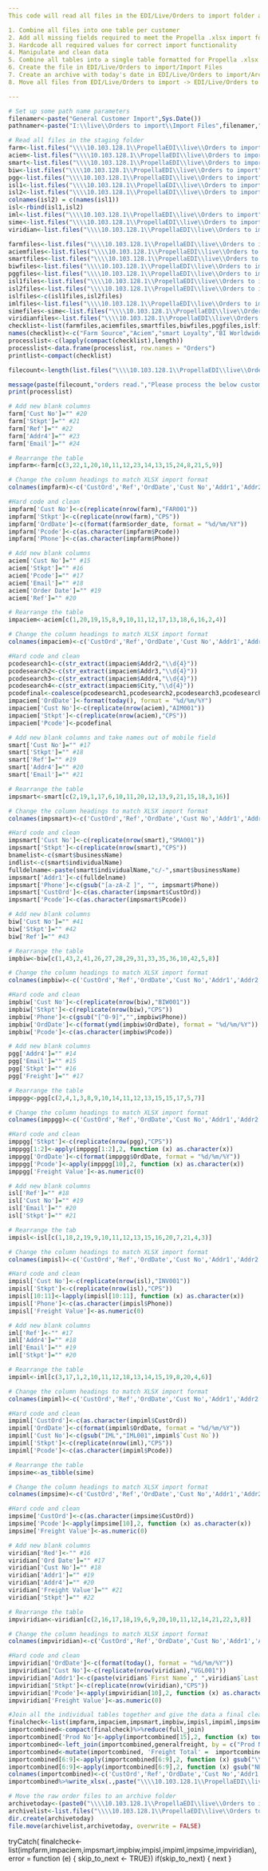 ---
This code will read all files in the EDI/Live/Orders to import folder and do the following

1. Combine all files into one table per customer
2. Add all missing fields required to meet the Propella .xlsx import format
3. Hardcode all required values for correct import functionality
4. Manipulate and clean data
5. Combine all tables into a single table formatted for Propella .xlsx import
6. Create the file in EDI/Live/Orders to import/Import Files
7. Create an archive with today's date in EDI/Live/Orders to import/Archive
8. Move all files from EDI/Live/Orders to import -> EDI/Live/Orders to import/Archive/YYYY-MM-DD

---

```{r Namers, echo = FALSE}
# Set up some path name parameters
filenamer<-paste("General Customer Import",Sys.Date())
pathnamer<-paste("I:\\live\\Orders to import\\Import Files",filenamer,".xlsx")
```

```{r Autofilereader, include = FALSE, echo = FALSE}
# Read all files in the staging folder
farm<-list.files("\\\\10.103.128.1\\PropellaEDI\\live\\Orders to import",pattern = "^FS CPSL Orders",full.names=TRUE)%>%lapply(.,read_xlsx)%>%do.call(rbind,.)
aciem<-list.files("\\\\10.103.128.1\\PropellaEDI\\live\\Orders to import",pattern = "^Order_",full.names=TRUE)%>%lapply(.,read_xlsx, skip = 5)%>%do.call(rbind,.)
smart<-list.files("\\\\10.103.128.1\\PropellaEDI\\live\\Orders to import",pattern = "^SL CPSL Orders",full.names=TRUE)%>%lapply(.,read.csv)%>%do.call(rbind,.)%>%as_tibble()
biw<-list.files("\\\\10.103.128.1\\PropellaEDI\\live\\Orders to import",pattern = "^BIPO",full.names=TRUE)%>%lapply(.,xl.read.file,password = "CPS2021")%>%do.call(rbind,.)%>%as_tibble()
pgg<-list.files("\\\\10.103.128.1\\PropellaEDI\\live\\Orders to import",pattern = "^CPS \\d{2}",full.names=TRUE)%>%lapply(.,read_xlsx)%>%do.call(rbind,.)
isl1<-list.files("\\\\10.103.128.1\\PropellaEDI\\live\\Orders to import",pattern = "^CPSL-Orders-from-ISL",full.names=TRUE)%>%lapply(.,read.csv)%>%do.call(rbind,.)%>%as_tibble()
isl2<-list.files("\\\\10.103.128.1\\PropellaEDI\\live\\Orders to import",pattern = "^ISLPO\\d{6}",full.names=TRUE)%>%lapply(.,read.csv)%>%do.call(rbind,.)%>%as_tibble()
colnames(isl2) = c(names(isl1))
isl<-rbind(isl1,isl2)
iml<-list.files("\\\\10.103.128.1\\PropellaEDI\\live\\Orders to import",pattern = "^IML GROUP",full.names=TRUE)%>%lapply(.,read_xlsx)%>%do.call(rbind,.)
sime<-list.files("\\\\10.103.128.1\\PropellaEDI\\live\\Orders to import",pattern = "^\\d{7}", full.names = TRUE)%>%lapply(.,read_csv, show_col_types = FALSE)%>%do.call(rbind,.)
viridian<-list.files("\\\\10.103.128.1\\PropellaEDI\\live\\Orders to import",pattern = "^\\w{7,10} CPS Orders",full.names=TRUE)%>%lapply(.,read_xlsx)%>%do.call(rbind,.)
```

```{r Parameters, include = FALSE, echo = FALSE}
farmfiles<-list.files("\\\\10.103.128.1\\PropellaEDI\\live\\Orders to import",pattern = "^FS CPSL Orders")
aciemfiles<-list.files("\\\\10.103.128.1\\PropellaEDI\\live\\Orders to import",pattern = "^Order_")
smartfiles<-list.files("\\\\10.103.128.1\\PropellaEDI\\live\\Orders to import",pattern = "^SL CPSL Orderst")
biwfiles<-list.files("\\\\10.103.128.1\\PropellaEDI\\live\\Orders to import",pattern = "^BIPO")
pggfiles<-list.files("\\\\10.103.128.1\\PropellaEDI\\live\\Orders to import",pattern = "^CPS \\d{2}")
isl1files<-list.files("\\\\10.103.128.1\\PropellaEDI\\live\\Orders to import",pattern = "^CPSL-Orders-from-ISL")
isl2files<-list.files("\\\\10.103.128.1\\PropellaEDI\\live\\Orders to import",pattern = "^ISLPO\\d{6}")
islfiles<-c(isl1files,isl2files)
imlfiles<-list.files("\\\\10.103.128.1\\PropellaEDI\\live\\Orders to import",pattern = "^IML GROUP")
simefiles<-sime<-list.files("\\\\10.103.128.1\\PropellaEDI\\live\\Orders to import",pattern = "^\\d{7}")
viridianfiles<-list.files("\\\\10.103.128.1\\PropellaEDI\\live\\Orders to import",pattern = "^\\w{7,10} CPS Orders")
checklist<-list(farmfiles,aciemfiles,smartfiles,biwfiles,pggfiles,islfiles,imlfiles,simefiles,viridianfiles)
names(checklist)<-c("Farm Source","Aciem","smart Loyalty","BI Worldwide","PGG","ISL","IML","Sime Derby","viridian")
processlist<-c(lapply(compact(checklist),length))
processlist<-data.frame(processlist, row.names = "Orders")
printlist<-compact(checklist)

filecount<-length(list.files("\\\\10.103.128.1\\PropellaEDI\\live\\Orders to import", full.names = TRUE)%>%.[!file.info(.)$isdir])

message(paste(filecount,"orders read.","Please process the below customers"))
print(processlist)
```

```{r FARMSOURCE, include = FALSE, eval = exists(farm)}
# Add new blank columns
farm['Cust No']="" #20
farm['Stkpt']="" #21
farm['Ref']="" #22
farm['Addr4']="" #23
farm['Email']="" #24

# Rearrange the table
impfarm<-farm[c(3,22,1,20,10,11,12,23,14,13,15,24,8,21,5,9)]

# Change the column headings to match XLSX import format
colnames(impfarm)<-c('CustOrd','Ref','OrdDate','Cust No','Addr1','Addr2','Addr3','Addr4','City','Pcode','Phone','Email','Freight Value','Stkpt','Prod No','QTY')

#Hard code and clean
impfarm['Cust No']<-c(replicate(nrow(farm),"FAR001"))
impfarm['Stkpt']<-c(replicate(nrow(farm),"CPS"))
impfarm['OrdDate']<-c(format(farm$order_date, format = "%d/%m/%Y"))
impfarm['Pcode']<-c(as.character(impfarm$Pcode))
impfarm['Phone']<-c(as.character(impfarm$Phone))
```

```{r ACIEM, include = FALSE, eval = exists(aciem)}
# Add new blank columns
aciem['Cust No']="" #15
aciem['Stkpt']="" #16
aciem['Pcode']="" #17
aciem['Email']="" #18
aciem['Order Date']="" #19
aciem['Ref']="" #20

# Rearrange the table
impaciem<-aciem[c(1,20,19,15,8,9,10,11,12,17,13,18,6,16,2,4)]

# Change the column headings to match XLSX import format
colnames(impaciem)<-c('CustOrd','Ref','OrdDate','Cust No','Addr1','Addr2','Addr3','Addr4','City','Pcode','Phone','Email','Freight Value','Stkpt','Prod No','QTY')

#Hard code and clean
pcodesearch1<-c(str_extract(impaciem$Addr2,"\\d{4}"))
pcodesearch2<-c(str_extract(impaciem$Addr3,"\\d{4}"))
pcodesearch3<-c(str_extract(impaciem$Addr4,"\\d{4}"))
pcodesearch4<-c(str_extract(impaciem$City,"\\d{4}"))
pcodefinal<-coalesce(pcodesearch1,pcodesearch2,pcodesearch3,pcodesearch4)
impaciem['OrdDate']<-format(today(), format = "%d/%m/%Y")
impaciem['Cust No']<-c(replicate(nrow(aciem),"AIM001"))
impaciem['Stkpt']<-c(replicate(nrow(aciem),"CPS"))
impaciem['Pcode']<-pcodefinal
```

```{r SMARTTRADE, include = FALSE, eval = exists(smart)}
# Add new blank columns and take names out of mobile field
smart['Cust No']="" #17
smart['Stkpt']="" #18
smart['Ref']="" #19
smart['Addr4']="" #20
smart['Email']="" #21

# Rearrange the table 
impsmart<-smart[c(2,19,1,17,6,10,11,20,12,13,9,21,15,18,3,16)]

# Change the column headings to match XLSX import format
colnames(impsmart)<-c('CustOrd','Ref','OrdDate','Cust No','Addr1','Addr2','Addr3','Addr4','City','Pcode','Phone','Email','Freight Value','Stkpt','Prod No','QTY')

#Hard code and clean
impsmart['Cust No']<-c(replicate(nrow(smart),"SMA001"))
impsmart['Stkpt']<-c(replicate(nrow(smart),"CPS"))
bnamelist<-c(smart$businessName)
indlist<-c(smart$individualName)
fulldelname<-paste(smart$individualName,"c/-",smart$businessName)
impsmart['Addr1']<-c(fulldelname)
impsmart['Phone']<-c(gsub("[a-zA-Z ]", "", impsmart$Phone))
impsmart['CustOrd']<-c(as.character(impsmart$CustOrd))
impsmart['Pcode']<-c(as.character(impsmart$Pcode))
```

```{r BIW, include = FALSE, eval = exists(biw)}
# Add new blank columns
biw['Cust No']="" #41
biw['Stkpt']="" #42
biw['Ref']="" #43

# Rearrange the table
impbiw<-biw[c(1,43,2,41,26,27,28,29,31,33,35,36,10,42,5,8)]

# Change the column headings to match XLSX import format
colnames(impbiw)<-c('CustOrd','Ref','OrdDate','Cust No','Addr1','Addr2','Addr3','Addr4','City','Pcode','Phone','Email','Freight Value','Stkpt','Prod No','QTY')

#Hard code and clean
impbiw['Cust No']<-c(replicate(nrow(biw),"BIW001"))
impbiw['Stkpt']<-c(replicate(nrow(biw),"CPS"))
impbiw['Phone']<-c(gsub("[^0-9]","",impbiw$Phone))
impbiw['OrdDate']<-c(format(ymd(impbiw$OrdDate), format = "%d/%m/%Y"))
impbiw['Pcode']<-c(as.character(impbiw$Pcode))
```

```{r PGG, include = FALSE, eval = exists(pgg)}
# Add new blank columns
pgg['Addr4']="" #14
pgg['Email']="" #15
pgg['Stkpt']="" #16
pgg['Freight']="" #17

# Rearrange the table
imppgg<-pgg[c(2,4,1,3,8,9,10,14,11,12,13,15,15,17,5,7)]

# Change the column headings to match XLSX import format
colnames(imppgg)<-c('CustOrd','Ref','OrdDate','Cust No','Addr1','Addr2','Addr3','Addr4','City','Pcode','Phone','Email','Freight Value','Stkpt','Prod No','QTY')

#Hard code and clean
imppgg['Stkpt']<-c(replicate(nrow(pgg),"CPS"))
imppgg[1:2]<-apply(imppgg[1:2],2, function (x) as.character(x))
imppgg['OrdDate']<-c(format(imppgg$OrdDate, format = "%d/%m/%Y"))
imppgg['Pcode']<-apply(imppgg[10],2, function (x) as.character(x))
imppgg['Freight Value']<-as.numeric(0)
```

```{r ISL, include = FALSE, eval = exists(isl)}
# Add new blank columns
isl['Ref']="" #18
isl['Cust No']="" #19
isl['Email']="" #20
isl['Stkpt']="" #21

# Rearrange the tab
impisl<-isl[c(1,18,2,19,9,10,11,12,13,15,16,20,7,21,4,3)]

# Change the column headings to match XLSX import format
colnames(impisl)<-c('CustOrd','Ref','OrdDate','Cust No','Addr1','Addr2','Addr3','Addr4','City','Pcode','Phone','Email','Freight Value','Stkpt','Prod No','QTY')

#Hard code and clean
impisl['Cust No']<-c(replicate(nrow(isl),"INV001"))
impisl['Stkpt']<-c(replicate(nrow(isl),"CPS"))
impisl[10:11]<-lapply(impisl[10:11], function (x) as.character(x))
impisl['Phone']<-c(as.character(impisl$Phone))
impisl['Freight Value']<-as.numeric(0)
```

```{r IML, include = FALSE, eval = exists(iml)}
# Add new blank columns
iml['Ref']<-"" #17
iml['Addr4']="" #18
iml['Email']="" #19
iml['Stkpt']="" #20

# Rearrange the table
impiml<-iml[c(3,17,1,2,10,11,12,18,13,14,15,19,8,20,4,6)]

# Change the column headings to match XLSX import format
colnames(impiml)<-c('CustOrd','Ref','OrdDate','Cust No','Addr1','Addr2','Addr3','Addr4','City','Pcode','Phone','Email','Freight Value','Stkpt','Prod No','QTY')

#Hard code and clean
impiml['CustOrd']<-c(as.character(impiml$CustOrd))
impiml['OrdDate']<-c(format(impiml$OrdDate, format = "%d/%m/%Y"))
impiml['Cust No']<-c(gsub("IML","IML001",impiml$`Cust No`))
impiml['Stkpt']<-c(replicate(nrow(iml),"CPS"))
impiml['Pcode']<-c(as.character(impiml$Pcode))
```

```{r SIME DERBY, include = FALSE, eval = exists(sime)}
# Rearrange the table
impsime<-as_tibble(sime)

# Change the column headings to match XLSX import format
colnames(impsime)<-c('CustOrd','Ref','OrdDate','Cust No','Addr1','Addr2','Addr3','Addr4','City','Pcode','Phone','Email','Freight Value','Stkpt','Prod No','QTY')

#Hard code and clean
impsime['CustOrd']<-c(as.character(impsime$CustOrd))
impsime['Pcode']<-apply(impsime[10],2, function (x) as.character(x))
impsime['Freight Value']<-as.numeric(0)
```

```{r VIRIDIAN, include = FALSE, eval = exists(viridian)}
# Add new blank columns
viridian['Red']<-"" #16
viridian['Ord Date']="" #17
viridian['Cust No']="" #18
viridian['Addr1']="" #19
viridian['Addr4']="" #20
viridian['Freight Value']="" #21
viridian['Stkpt']="" #22

# Rearrange the table
impviridian<-viridian[c(2,16,17,18,19,6,9,20,10,11,12,14,21,22,3,8)]

# Change the column headings to match XLSX import format
colnames(impviridian)<-c('CustOrd','Ref','OrdDate','Cust No','Addr1','Addr2','Addr3','Addr4','City','Pcode','Phone','Email','Freight Value','Stkpt','Prod No','QTY')

#Hard code and clean
impviridian['OrdDate']<-c(format(today(), format = "%d/%m/%Y"))
impviridian['Cust No']<-c(replicate(nrow(viridian),"VGL001"))
impviridian['Addr1']<-c(paste(viridian$`First Name`," ",viridian$`Last Name`))
impviridian['Stkpt']<-c(replicate(nrow(viridian),"CPS"))
impviridian['Pcode']<-apply(impviridian[10],2, function (x) as.character(x))
impviridian['Freight Value']<-as.numeric(0)
```

```{r Combineprint}
#Join all the individual tables together and give the data a final clean (including freight calculation from Propella)
finalcheck<-list(impfarm,impaciem,impsmart,impbiw,impisl,impiml,impsime,impviridian)
importcombined<-compact(finalcheck)%>%reduce(full_join)
importcombined['Prod No']<-apply(importcombined[15],2, function (x) toupper(x))
importcombined<-left_join(importcombined,generalfreight, by = c("Prod No" = "Product Code"))
importcombined<-mutate(importcombined, 'Freight Total' =  importcombined$QTY * importcombined$`Freight Value`)%>%.[c(1:12,19,14:16)]
importcombined[6:9]<-apply(importcombined[6:9],2, function (x) gsub("\\d{4}","",x))
importcombined[6:9]<-apply(importcombined[6:9],2, function (x) gsub("NEW ZEALAND","",x))
colnames(importcombined)<-c('CustOrd','Ref','OrdDate','Cust No','Addr1','Addr2','Addr3','Addr4','City','Pcode','Phone','Email','Freight Value','Stkpt','Prod No','QTY')
importcombined%>%write_xlsx(.,paste("\\\\10.103.128.1\\PropellaEDI\\live\\Orders to import\\Import Files\\","General order import",today(),".xlsx"))

```

```{r Archive raw files}
# Move the raw order files to an archive folder
archivetoday<-(paste0("\\\\10.103.128.1\\PropellaEDI\\live\\Orders to import\\Archive\\",today()))
archivelist<-list.files("\\\\10.103.128.1\\PropellaEDI\\live\\Orders to import", full.names = TRUE)%>%.[!file.info(.)$isdir]
dir.create(archivetoday)
file.move(archivelist,archivetoday, overwrite = FALSE)
```


tryCatch(
    finalcheck<-list(impfarm,impaciem,impsmart,impbiw,impisl,impiml,impsime,impviridian),
    error = function (e) { skip_to_next <- TRUE})
  if(skip_to_next) { next }  
